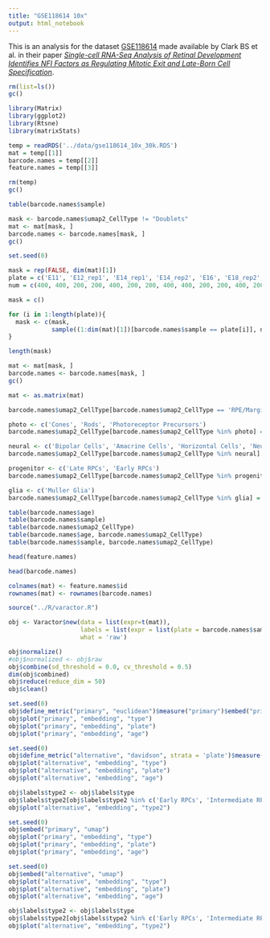 ```yaml
---
title: "GSE118614 10x"
output: html_notebook
---
```


This is an analysis for the dataset [GSE118614](https://www.ncbi.nlm.nih.gov/geo/query/acc.cgi?acc=GSE118614) made available by Clark BS et al. in their paper [_Single-cell RNA-Seq Analysis of Retinal Development Identifies NFI Factors as Regulating Mitotic Exit and Late-Born Cell Specification_](https://www.sciencedirect.com/science/article/abs/pii/S0896627319303459).



```r
rm(list=ls())
gc()

library(Matrix)
library(ggplot2)
library(Rtsne)
library(matrixStats)

temp = readRDS('../data/gse118614_10x_30k.RDS')
mat = temp[[1]]
barcode.names = temp[[2]]
feature.names = temp[[3]]

rm(temp)
gc()
```

```r
table(barcode.names$sample)
```

```r
mask <- barcode.names$umap2_CellType != "Doublets"
mat <- mat[mask, ]
barcode.names <- barcode.names[mask, ]
gc()
```

```r
set.seed(0)

mask = rep(FALSE, dim(mat)[1])
plate = c('E11', 'E12_rep1', 'E14_rep1', 'E14_rep2', 'E16', 'E18_rep2', 'E18_rep3', 'P0', 'P14', 'P2_rep2', 'P2_rep3', 'P5', 'P8_rep1', 'P8_rep2')
num = c(400, 400, 200, 200, 400, 200, 200, 400, 400, 200, 200, 400, 200, 200)

mask = c()

for (i in 1:length(plate)){
  mask <- c(mask, 
            sample((1:dim(mat)[1])[barcode.names$sample == plate[i]], num[i]))
}

length(mask)
```

```r
mat <- mat[mask, ]
barcode.names <- barcode.names[mask, ]
gc()
```

```r
mat <- as.matrix(mat)
```

```r
barcode.names$umap2_CellType[barcode.names$umap2_CellType == 'RPE/Margin/Periocular Mesenchyme/Lens Epithelial Cells'] <- '[#] Other rare cells' 

photo <- c('Cones', 'Rods', 'Photoreceptor Precursors')
barcode.names$umap2_CellType[barcode.names$umap2_CellType %in% photo] = paste('[P]', barcode.names$umap2_CellType[barcode.names$umap2_CellType %in% photo])

neural <- c('Bipolar Cells', 'Amacrine Cells', 'Horizontal Cells', 'Neurogenic Cells', 'Retinal Ganglion Cells')
barcode.names$umap2_CellType[barcode.names$umap2_CellType %in% neural] = paste('[N]', barcode.names$umap2_CellType[barcode.names$umap2_CellType %in% neural])

progenitor <- c('Late RPCs', 'Early RPCs')
barcode.names$umap2_CellType[barcode.names$umap2_CellType %in% progenitor] = paste('[G]', barcode.names$umap2_CellType[barcode.names$umap2_CellType %in% progenitor])

glia <- c('Muller Glia')
barcode.names$umap2_CellType[barcode.names$umap2_CellType %in% glia] = paste('[M]', barcode.names$umap2_CellType[barcode.names$umap2_CellType %in% glia])
```


```r
table(barcode.names$age)
table(barcode.names$sample)
table(barcode.names$umap2_CellType)
table(barcode.names$age, barcode.names$umap2_CellType)
table(barcode.names$sample, barcode.names$umap2_CellType)
```

```r
head(feature.names)
```

```r
head(barcode.names)
```

```r
colnames(mat) <- feature.names$id
rownames(mat) <- rownames(barcode.names)
```


```r
source("../R/varactor.R")
```

```r
obj <- Varactor$new(data = list(expr=t(mat)), 
                    labels = list(expr = list(plate = barcode.names$sample, type=barcode.names$umap2_CellType, age=barcode.names$age)), 
                    what = 'raw')

obj$normalize()
#obj$normalized <- obj$raw
obj$combine(sd_threshold = 0.0, cv_threshold = 0.5)
dim(obj$combined)
obj$reduce(reduce_dim = 50)
obj$clean()
```

```r
set.seed(0)
obj$define_metric("primary", "euclidean")$measure("primary")$embed("primary", "tsne")
obj$plot("primary", "embedding", "type")
obj$plot("primary", "embedding", "plate")
obj$plot("primary", "embedding", "age")
```


```r
set.seed(0)
obj$define_metric("alternative", "davidson", strata = 'plate')$measure("alternative")$embed("alternative", "tsne")
obj$plot("alternative", "embedding", "type")
obj$plot("alternative", "embedding", "plate")
obj$plot("alternative", "embedding", "age")

obj$labels$type2 <- obj$labels$type
obj$labels$type2[obj$labels$type2 %in% c('Early RPCs', 'Intermediate RPCs', 'Late RPCs')] = 'RPCs'
obj$plot("alternative", "embedding", "type2")
```

```r
set.seed(0)
obj$embed("primary", "umap")
obj$plot("primary", "embedding", "type")
obj$plot("primary", "embedding", "plate")
obj$plot("primary", "embedding", "age")
```

```r
set.seed(0)
obj$embed("alternative", "umap")
obj$plot("alternative", "embedding", "type")
obj$plot("alternative", "embedding", "plate")
obj$plot("alternative", "embedding", "age")

obj$labels$type2 <- obj$labels$type
obj$labels$type2[obj$labels$type2 %in% c('Early RPCs', 'Intermediate RPCs', 'Late RPCs')] = 'RPCs'
obj$plot("alternative", "embedding", "type2")
```

```r

```

